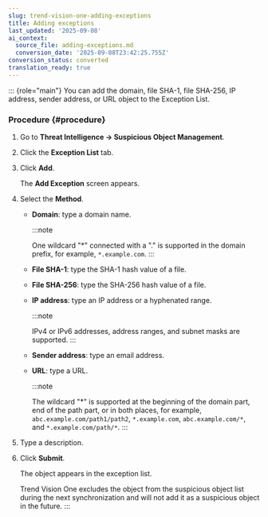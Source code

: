```yaml
---
slug: trend-vision-one-adding-exceptions
title: Adding exceptions
last_updated: '2025-09-08'
ai_context:
  source_file: adding-exceptions.md
  conversion_date: '2025-09-08T23:42:25.755Z'
conversion_status: converted
translation_ready: true
---
```


::: {role="main"}
You can add the domain, file SHA-1, file SHA-256, IP address, sender address, or URL object to the Exception List.

### Procedure {#procedure}

1.  Go to **Threat Intelligence → Suspicious Object Management**.

2.  Click the **Exception List** tab.

3.  Click **Add**.

    The **Add Exception** screen appears.

4.  Select the **Method**.

    - **Domain**: type a domain name.

      :::note

      One wildcard "\*" connected with a "." is supported in the domain prefix, for example, `*.example.com`.
      :::

    - **File SHA-1**: type the SHA-1 hash value of a file.

    - **File SHA-256**: type the SHA-256 hash value of a file.

    - **IP address**: type an IP address or a hyphenated range.

      :::note

      IPv4 or IPv6 addresses, address ranges, and subnet masks are supported.
      :::

    - **Sender address**: type an email address.

    - **URL**: type a URL.

      :::note

      The wildcard "\*" is supported at the beginning of the domain part, end of the path part, or in both places, for example, `abc.example.com/path1/path2`, `*.example.com`, `abc.example.com/*`, and `*.example.com/path/*`.
      :::

5.  Type a description.

6.  Click **Submit**.

    The object appears in the exception list.

    Trend Vision One excludes the object from the suspicious object list during the next synchronization and will not add it as a suspicious object in the future.
:::
